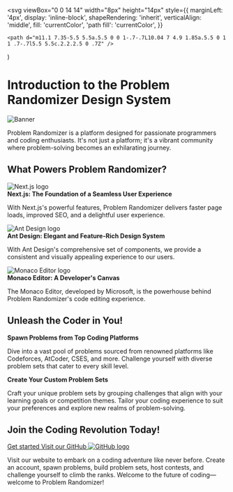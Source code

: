 


  <svg
    viewBox="0 0 14 14"
    width="8px"
    height="14px"
    style={{
      marginLeft: '4px',
      display: 'inline-block',
      shapeRendering: 'inherit',
      verticalAlign: 'middle',
      fill: 'currentColor',
      'path fill': 'currentColor',
    }}
  >
    <path d="m11.1 7.35-5.5 5.5a.5.5 0 0 1-.7-.7L10.04 7 4.9 1.85a.5.5 0 1 1 .7-.7l5.5 5.5c.2.2.2.5 0 .7Z" />
  </svg>
)

<Meta title="Introduction" />

<div className="pr-container">
  <div className="pr-section-title">
    <h1>Introduction to the Problem Randomizer Design System</h1>
    <div className="pr-banner">
      <Image width={32} height={32} layout="fixed" src={Banner} alt="Banner" />
    </div>
    <p>
      Problem Randomizer is a platform designed for passionate programmers and
      coding enthusiasts. It's not just a platform; it's a vibrant community
      where problem-solving becomes an exhilarating journey.
    </p>
  </div>
  <section>
    <h2>What Powers Problem Randomizer?</h2>
    <div className="pr-tech-stack-content">
      <div className="pr-tech-stack-item">
        <div className="pr-tech-stack-image">
          <Image
            width={100}
            height={100}
            layout="fixed"
            src={NextJS}
            alt="Next.js logo"
          />
        </div>
        <strong>Next.js: The Foundation of a Seamless User Experience</strong>
        <p>
          With Next.js's powerful features, Problem Randomizer delivers faster
          page loads, improved SEO, and a delightful user experience.
        </p>
      </div>
      <div className="pr-tech-stack-item">
        <div className="pr-tech-stack-image">
          <Image
            width={80}
            height={80}
            layout="fixed"
            src={AntDesign}
            alt="Ant Design logo"
          />
        </div>
        <strong>Ant Design: Elegant and Feature-Rich Design System</strong>
        <p>
          With Ant Design's comprehensive set of components, we provide a
          consistent and visually appealing experience to our users.
        </p>
      </div>
      <div className="pr-tech-stack-item">
        <div className="pr-tech-stack-image">
          <Image
            width={100}
            height={100}
            layout="fixed"
            src={MonacoEditor}
            alt="Monaco Editor logo"
          />
        </div>
        <strong>Monaco Editor: A Developer's Canvas</strong>
        <p>
          The Monaco Editor, developed by Microsoft, is the powerhouse behind
          Problem Randomizer's code editing experience.
        </p>
      </div>
    </div>
  </section>
  <section>
    <h2>Unleash the Coder in You!</h2>
    <div className="pr-features-content">
      <div>
        <strong>Spawn Problems from Top Coding Platforms</strong>
        <p>
          Dive into a vast pool of problems sourced from renowned platforms like
          Codeforces, AtCoder, CSES, and more. Challenge yourself with diverse
          problem sets that cater to every skill level.
        </p>
      </div>
      <div>
        <strong>Create Your Custom Problem Sets</strong>
        <p>
          Craft your unique problem sets by grouping challenges that align with
          your learning goals or competition themes. Tailor your coding
          experience to suit your preferences and explore new realms of
          problem-solving.
        </p>
      </div>
    </div>
  </section>
  <section>
    <h2>Join the Coding Revolution Today!</h2>
    <div className="pr-join-content">
      <div className="pr-join-links">
        <a href="https://problem-randomizer.vercel.app" target="_blank">
          Get started
          <RightArrow />
        </a>
        <a href="https://github.com/problem-randomizer" target="_blank">
          Visit our GitHub
          <Image
            width={18}
            height={18}
            layout="fixed"
            src={Github}
            alt="GitHub logo"
          />
        </a>
      </div>
      <p>
        Visit our website to embark on a coding adventure like never before.
        Create an account, spawn problems, build problem sets, host contests,
        and challenge yourself to climb the ranks. Welcome to the future of
        coding—welcome to Problem Randomizer!
      </p>
    </div>
  </section>
</div>

<style>
  {`
  p {
    font-size: 16px !important;
  }

  .pr-container {
    margin-bottom: 48px;
  }

  .pr-banner {
    border: 1px solid #E8E8E8;
    overflow: hidden;
  }

  .pr-banner img {
    width: 100%;
  }

  h1 {
    font-size: 52px !important;
    margin-bottom: 28px !important;
  }

  h2 {
    font-size: 28px !important;
    font-weight: 700 !important;
    margin-top: 28px !important;
    margin-bottom: 24px !important;
  }

  img {
    object-fit: cover;
  }

  .pr-tech-stack-content {
    display: flex;
    justify-content: center;
    align-items: flex-start;
    gap: 24px;
  }

  .pr-tech-stack-item p {
    font-size: 14px !important;
    margin-top: 8px !important;
    line-height: 128% !important;
  }

  .pr-tech-stack-image {
    height: 200px;
    display: flex;
    justify-content: center;
    align-items: center;
    border: 1px solid #E8E8E8;
    border-radius: 8px;
    margin-bottom: 12px;
  }

  .pr-tech-stack-content .pr-tech-stack-item:first-of-type .pr-tech-stack-image {
    background-color: #000;
  }

  .pr-tech-stack-content .pr-tech-stack-item:nth-of-type(2) .pr-tech-stack-image {
    background-color: rgb(165 180 252);
  }

  .pr-tech-stack-content .pr-tech-stack-item:nth-of-type(3) .pr-tech-stack-image {
    background-color: rgb(110 231 183);
  }

  .pr-features-content {
    display: flex;
    justify-content: center;
    align-items: flex-start;
    gap: 24px;
  }

  .pr-join-links {
    display: flex;
    flex-wrap: wrap;
    gap: 6px;
  }

  .pr-join-links > a {
    height: 48px;
    display: flex;
    padding: 4px 12px;
    align-items: center;
    gap: 6px;
    width: max-content;
    font-weight: 600;
  }

  .pr-join-links > a:first-child {
    background-image: linear-gradient(to right, rgb(59 130 246), rgb(29 78 216), rgb(124 58 237));
    color: #FFF;
  }

  .pr-join-links > a:first-child > p {
    color: #FFF;
  }

  .pr-join-links > a:nth-child(2) {
    border: 1px solid #000;
  }

  @media screen and (max-width: 767px) {
    h1 {
      font-size: 40px !important;
    }

    .pr-banner img {
      transform: scale(1.5);
    }
    
    .pr-tech-stack-content {
      flex-direction: column;
    }
  }

  @media screen and (max-width: 600px) {
    h1 {
      font-size: 32px !important;
    }

    h2 {
      font-size: 24px !important;
    }

    .pr-features-content {
      display: flex;
      flex-direction: column;
    }
  }
  `}
</style>

